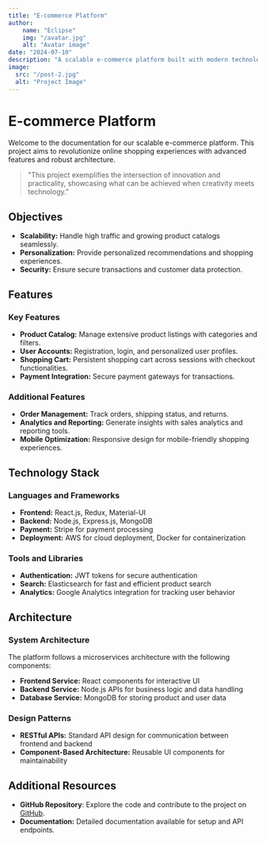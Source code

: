 ```yaml
---
title: "E-commerce Platform"
author: 
    name: "Eclipse"
    img: "/avatar.jpg"
    alt: "Avatar image"
date: "2024-07-10"
description: "A scalable e-commerce platform built with modern technologies."
image:
  src: "/post-2.jpg"
  alt: "Project Image"
---
```



# E-commerce Platform

<MarkdownAuthor img={author.img} author={author.name} date={date} />

<MarkdownImages src={image.src} alt={image.alt} />

Welcome to the documentation for our scalable e-commerce platform. This project aims to revolutionize online shopping experiences with advanced features and robust architecture.

> "This project exemplifies the intersection of innovation and practicality, showcasing what can be achieved when creativity meets technology."

## **Objectives**

- **Scalability:** Handle high traffic and growing product catalogs seamlessly.
- **Personalization:** Provide personalized recommendations and shopping experiences.
- **Security:** Ensure secure transactions and customer data protection.

## **Features**

### Key Features

- **Product Catalog:** Manage extensive product listings with categories and filters.
- **User Accounts:** Registration, login, and personalized user profiles.
- **Shopping Cart:** Persistent shopping cart across sessions with checkout functionalities.
- **Payment Integration:** Secure payment gateways for transactions.

### Additional Features

- **Order Management:** Track orders, shipping status, and returns.
- **Analytics and Reporting:** Generate insights with sales analytics and reporting tools.
- **Mobile Optimization:** Responsive design for mobile-friendly shopping experiences.

## **Technology Stack**

### Languages and Frameworks

- **Frontend:** React.js, Redux, Material-UI
- **Backend:** Node.js, Express.js, MongoDB
- **Payment:** Stripe for payment processing
- **Deployment:** AWS for cloud deployment, Docker for containerization

### Tools and Libraries

- **Authentication:** JWT tokens for secure authentication
- **Search:** Elasticsearch for fast and efficient product search
- **Analytics:** Google Analytics integration for tracking user behavior

## **Architecture**

### System Architecture

The platform follows a microservices architecture with the following components:

- **Frontend Service:** React components for interactive UI
- **Backend Service:** Node.js APIs for business logic and data handling
- **Database Service:** MongoDB for storing product and user data

### Design Patterns

- **RESTful APIs:** Standard API design for communication between frontend and backend
- **Component-Based Architecture:** Reusable UI components for maintainability

## **Additional Resources** 

- **GitHub Repository**: Explore the code and contribute to the project on [GitHub](https://github.com/Thomas-Zabalo/astro-template).
- **Documentation:** Detailed documentation available for setup and API endpoints.


